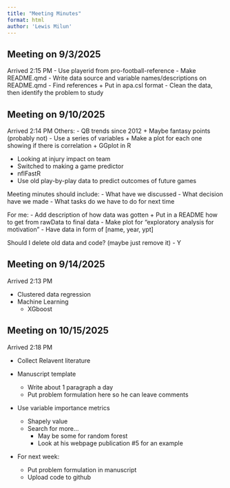 ```yaml
---
title: "Meeting Minutes"
format: html
author: 'Lewis Milun'
---
```



## Meeting on 9/3/2025

Arrived 2:15 PM
- Use playerid from pro-football-reference
- Make README.qmd
- Write data source and variable names/descriptions on README.qmd
- Find references
    + Put in apa.csl format
- Clean the data, then identify the problem to study


## Meeting on 9/10/2025

Arrived 2:14 PM
Others:
- QB trends since 2012
    + Maybe fantasy points (probably not)
- Use a series of variables
    + Make a plot for each one showing if there is correlation
    + GGplot in R 

- Looking at injury impact on team
- Switched to making a game predictor
- nflFastR
- Use old play-by-play data to predict outcomes of future games

Meeting minutes should include:
- What have we discussed
- What decision have we made
- What tasks do we have to do for next time


For me:
- Add description of how data was gotten
    + Put in a README how to get from rawData to final data
- Make plot for "exploratory analysis for motivation"
- Have data in form of [name, year, ypt]

Should I delete old data and code? (maybe just remove it)
- Y




## Meeting on 9/14/2025

Arrived 2:13 PM


- Clustered data regression
- Machine Learning
    - XGboost


## Meeting on 10/15/2025

Arrived 2:18 PM

- Collect Relavent literature

- Manuscript template
    - Write about 1 paragraph a day
    - Put problem formulation here so he can leave comments

- Use variable importance metrics
    - Shapely value
    - Search for more...
        - May be some for random forest
        - Look at his webpage publication #5 for an example

- For next week:
    - Put problem formulation in manuscript
    - Upload code to github